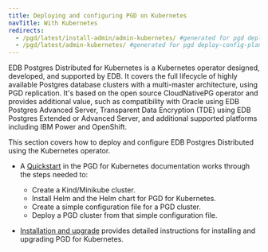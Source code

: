 ```yaml
---
title: Deploying and configuring PGD on Kubernetes
navTitle: With Kubernetes
redirects:
  - /pgd/latest/install-admin/admin-kubernetes/ #generated for pgd deploy-config-planning reorg 
  - /pgd/latest/admin-kubernetes/ #generated for pgd deploy-config-planning reorg 
---
```


EDB Postgres Distributed for Kubernetes is a Kubernetes operator designed, developed, and supported by EDB. It covers the full lifecycle of highly available Postgres database clusters with a multi-master architecture, using PGD replication. It's based on the open source CloudNativePG operator and provides additional value, such as compatibility with Oracle using EDB Postgres Advanced Server, Transparent Data Encryption (TDE) using EDB Postgres Extended or Advanced Server, and additional supported platforms including IBM Power and OpenShift.

This section covers how to deploy and configure EDB Postgres Distributed using the Kubernetes operator. 

* A [Quickstart](/postgres_distributed_for_kubernetes/latest/quickstart) in the PGD for Kubernetes documentation works through the steps needed to:
  * Create a Kind/Minikube cluster.
  * Install Helm and the Helm chart for PGD for Kubernetes.
  * Create a simple configuration file for a PGD cluster.
  * Deploy a PGD cluster from that simple configuration file.


* [Installation and upgrade](/postgres_distributed_for_kubernetes/latest/installation_upgrade) provides detailed instructions for installing and upgrading PGD for Kubernetes.
